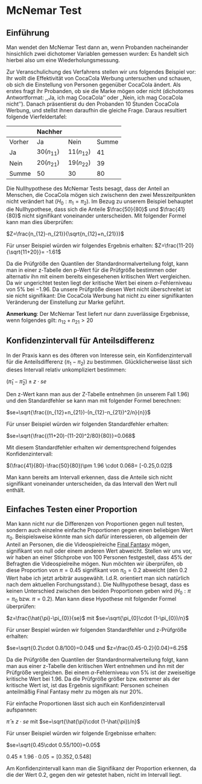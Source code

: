 # McNemar Test

## Einführung

Man wendet den McNemar Test dann an, wenn Probanden nacheinander hinsichlich zwei dichotomer Variablen gemessen wurden: Es handelt sich hierbei also um eine Wiederholungsmessung. 

Zur Veranschulichung des Verfahrens stellen wir uns folgendes Beispiel vor: Ihr wollt die Effektivität von CocaCola Werbung untersuchen und schauen, ob sich die Einstellung von Personen gegenüber CocaCola ändert. Als erstes fragt ihr Probanden, ob sie die Marke mögen oder nicht (dichotomes Antwortformat: ,,Ja, ich mag CocaCola'' oder ,,Nein, ich mag CocaCola nicht''). Danach präsentierst du den Probanden 10 Stunden CocaCola Werbung, und stellst ihnen daraufhin die gleiche Frage. Daraus resultiert folgende Vierfeldertafel:

|        |  Nachher    |              |       |
|--------|-------------|--------------|-------|
|Vorher  | Ja          | Nein         |  Summe|
| Ja     | 30($n_{11}$)|  11($n_{12}$)|  41   |       
| Nein   | 20($n_{21}$)|  19($n_{22}$)| 39    |
| Summe  | 50          |  30          |  80   |


Die Nullhypothese des McNemar Tests besagt, dass der Anteil an Menschen, die CocaCola mögen sich zwischenn den zwei Messzeitpunkten nicht verändert hat ($H_{0}:\pi_{1}=\pi_{2}$). Im Bezug zu unserem Beispiel behauptet die Nullhypothese, dass sich die Anteile $\frac{50}{80}$ und $\frac{41}{80}$ nicht signifikant voneinander unterscheiden. Mit folgender Formel kann man dies überprüfen:



$Z=\frac{n_{12}-n_{21}}{\sqrt{n_{12}+n_{21}}}$



Für unser Beispiel würden wir folgendes Ergebnis erhalten: $Z=\frac{11-20}{\sqrt{11+20}}= -1.61$

Da die Prüfgröße den Quantilen der Standardnormalverteilung folgt, kann man in einer z-Tabelle den p-Wert für die Prüfgröße bestimmen oder alternativ ihn mit einem bereits eingesehenen kritischen Wert vergleichen. Da wir ungerichtet testen liegt der kritische Wert bei einem $\alpha$-Fehlerniveau von 5% bei $-1.96$. Da unsere Prüfgröße diesen Wert nicht überschreitet ist sie nicht signifikant: Die CocaCola Werbung hat nicht zu einer signifikanten Veränderung der Einstellung zur Marke geführt. 

__Anmerkung__: Der McNemar Test liefert nur dann zuverlässige Ergebnisse, wenn folgendes gilt: $n_{12}+n_{21}>20$ 

## Konfidenzintervall für Anteilsdifferenz

In der Praxis kann es des öfteren von Interesse sein, ein Konfidenzintervall für die Anteilsdifferenz ($\pi_{1}-\pi_{2}$) zu bestimmen. Glücklicherweise lässt sich dieses Intervall relativ unkompliziert bestimmen:



$(\hat{\pi}_{1}-\hat{\pi}_{2})\pm z \cdot se$



Den z-Wert kann man aus der Z-Tabelle entnehmen (in unserem Fall 1.96) und den Standardfehler se kann man mit folgender Formel berechnen:


$se=\sqrt{\frac{(n_{12}+n_{21})-(n_{12}-n_{21})^2/n}{n}}$



Für unser Beispiel würden wir folgenden Standardfehler erhalten:

$se=\sqrt{\frac{(11+20)-(11-20)^2/80}{80}}=0.068$

Mit diesem Standardfehler erhalten wir dementsprechend folgendes Konfidenzintervall:

$(\frac{41}{80}-\frac{50}{80})\pm 1.96 \cdot 0.068= [-0.25,0.02]$

Man kann bereits am Intervall erkennen, dass die Anteile sich nicht signifikant voneinander unterscheiden, da das Intervall den Wert null enthält.

## Einfaches Testen einer Proportion

Man kann nicht nur die Differenzen von Proportionen gegen null testen, sondern auch einzelne einfache Proportionen gegen einen beliebigen Wert $\pi_{0}$. Beispielsweise könnte man sich dafür interessieren, ob allgemein der Anteil an Personen, die die Videospielreiche [Final Fantasy](https://de.wikipedia.org/wiki/Final_Fantasy) mögen, signifikant von null oder einem anderen Wert abweicht. Stellen wir uns vor, wir haben an einer Stichprobe von 100 Personen festgestell, dass 45% der Befragten die Videospielreihe mögen. Nun möchten wir überprüfen, ob diese Proportion von $\pi=0.45$ signifikant von $\pi_{0}=0.2$ abweicht (den 0.2 Wert habe ich jetzt arbiträr ausgewählt. I.d.R. orientiert man sich natürlich nach dem aktuellen Forchungsstand.). Die Nullhypothese besagt, dass es keinen Unterschied zwischen den beiden Proportionen geben wird ($H_{0}: \pi=\pi_{0}$ bzw. $\pi=0.2$). Man kann diese Hypothese mit folgender Formel überprüfen:



$z=\frac{\hat{\pi}-\pi_{0}}{se}$ mit $se=\sqrt{\pi_{0}\cdot (1-\pi_{0})/n}$



Für unser Bespiel würden wir folgenden Standardfehler und z-Prüfgröße erhalten:

$se=\sqrt{0.2\cdot 0.8/100}=0.04$ und $z=\frac{0.45-0.2}{0.04}=6.25$

Da die Prüfgröße den Quantilen der Standardnormalverteilung folgt, kann man aus einer z-Tabelle den kritischen Wert entnehmen und ihn mit der Prüfgröße vergleichen. Bei einem $\alpha$-Fehlerniveau von 5% ist der zweiseitige kritische Wert bei 1.96. Da die Prüfgröße größer bzw. extremer als der kritische Wert ist, ist das Ergebnis signifikant: Personen scheinen anteilmäßig Final Fantasy mehr zu mögen als nur 20%.

Für einfache Proportionen lässt sich auch ein Konfidenzintervall aufspannen:



$\hat{\pi}\pm z\cdot se$ mit $se=\sqrt{\hat{\pi}\cdot (1-\hat{\pi})/n}$




Für unser Beispiel würden wir folgende Ergebnisse erhalten:

$se=\sqrt{0.45\cdot 0.55/100}=0.05$

$0.45\pm 1.96 \cdot 0.05=[0.352,0.548]$

Am Konfidenzintervall kann man die Signifikanz der Proportion erkennen, da die der Wert $0.2$, gegen den wir getestet haben, nicht im Intervall liegt.